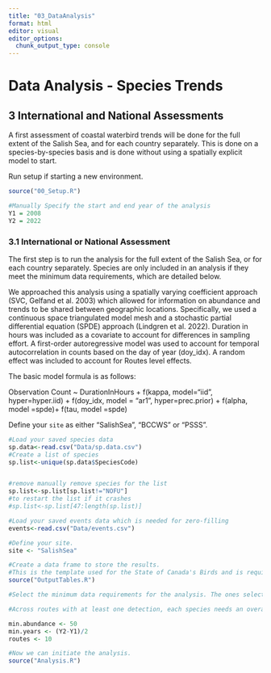 ```yaml
---
title: "03_DataAnalysis"
format: html
editor: visual
editor_options: 
  chunk_output_type: console
---
```


# Data Analysis - Species Trends

## 3 International and National Assessments

A first assessment of coastal waterbird trends will be done for the full extent of the Salish Sea, and for each country separately. This is done on a species-by-species basis and is done without using a spatially explicit model to start. 

Run setup if starting a new environment.
```r

source("00_Setup.R")

#Manually Specify the start and end year of the analysis
Y1 = 2008
Y2 = 2022

```


### 3.1 International or National Assessment 

The first step is to run the analysis for the full extent of the Salish Sea, or for each country separately. Species are only included in an analysis if they meet the minimum data requirements, which are detailed below.  

We approached this analysis using a spatially varying coefficient approach (SVC, Gelfand et al. 2003) which allowed for information on abundance and trends to be shared between geographic locations. Specifically, we used a continuous space triangulated model mesh and a stochastic partial differential equation (SPDE) approach (Lindgren et al. 2022). Duration in hours was included as a covariate to account for differences in sampling effort. A first-order autoregressive model was used to account for temporal autocorrelation in counts based on the day of year (doy_idx). A random effect was included to account for Routes level effects.

The basic model formula is as follows:

Observation Count ~ DurationInHours + 
      f(kappa, model="iid", hyper=hyper.iid) + f(doy_idx, model = "ar1", hyper=prec.prior) 
    + f(alpha, model =spde)+ f(tau, model =spde)
    
Define your `site` as either "SalishSea", "BCCWS" or "PSSS".
       
```r

#Load your saved species data 
sp.data<-read.csv("Data/sp.data.csv")
#Create a list of species
sp.list<-unique(sp.data$SpeciesCode) 


#remove manually remove species for the list
sp.list<-sp.list[sp.list!="NOFU"]
#to restart the list if it crashes
#sp.list<-sp.list[47:length(sp.list)]

#Load your saved events data which is needed for zero-filling
events<-read.csv("Data/events.csv")

#Define your site. 
site <- "SalishSea"

#Create a data frame to store the results. 
#This is the template used for the State of Canada's Birds and is required for upload into NatureCounts
source("OutputTables.R")

#Select the minimum data requirements for the analysis. The ones selected here were done follwoing the inspection of the International data set and likely work both the National anlysis. However, finer scale assessment may need to assess their suitability. 

#Across routes with at least one detection, each species needs an overall abundance per year > 10, need to be detected in > one-half of the survey years, and on > 10 survey routes). Users may choose to adjust these parameters. 

min.abundance <- 50
min.years <- (Y2-Y1)/2
routes <- 10

#Now we can initiate the analysis.  
source("Analysis.R")

```

